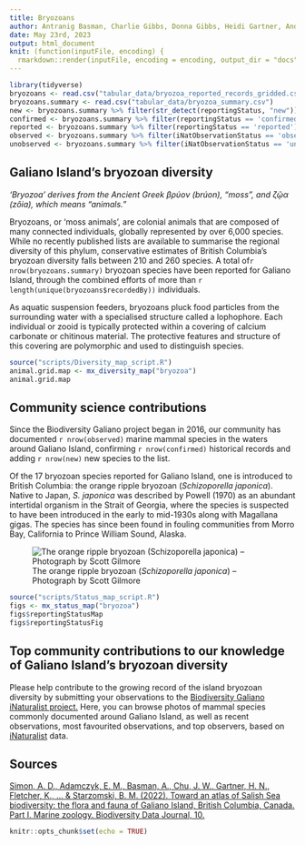 ```yaml
---
title: Bryozoans
author: Antranig Basman, Charlie Gibbs, Donna Gibbs, Heidi Gartner, Andy Lamb, Andrew Simon
date: May 23rd, 2023
output: html_document
knit: (function(inputFile, encoding) {
  rmarkdown::render(inputFile, encoding = encoding, output_dir = "docs") })
---
```


```r
library(tidyverse)
bryozoans <- read.csv("tabular_data/bryozoa_reported_records_gridded.csv")
bryozoans.summary <- read.csv("tabular_data/bryozoa_summary.csv")
new <- bryozoans.summary %>% filter(str_detect(reportingStatus, "new")) 
confirmed <- bryozoans.summary %>% filter(reportingStatus == 'confirmed') 
reported <- bryozoans.summary %>% filter(reportingStatus == 'reported') 
observed <- bryozoans.summary %>% filter(iNatObservationStatus == 'observed') 
unobserved <- bryozoans.summary %>% filter(iNatObservationStatus == 'unobserved') 
```

## Galiano Island's bryozoan diversity

*‘Bryozoa’ derives from the Ancient Greek βρύον (brúon), “moss”, and ζῷα (zôia), which
means “animals.”*

Bryozoans, or ‘moss animals’, are colonial animals that are composed of many connected individuals, globally represented by over 6,000 species. While no recently published lists are available to summarise the regional diversity of this phylum, conservative estimates of British Columbia’s bryozoan diversity falls between 210 and 260 species. A total of`r nrow(bryozoans.summary)` bryozoan species have been reported for Galiano Island, through the combined efforts of more than `r length(unique(bryozoans$recordedBy))` individuals.

As aquatic suspension feeders, bryozoans pluck food particles from the surrounding water with a specialised structure called a lophophore. Each individual or zooid is typically protected within a covering of calcium carbonate or chitinous material. The protective features and structure of this covering are polymorphic and used to distinguish species.

```r
source("scripts/Diversity_map_script.R")
animal.grid.map <- mx_diversity_map("bryozoa")
animal.grid.map
```

## Community science contributions

Since the Biodiversity Galiano project began in 2016, our community has documented `r nrow(observed)` marine mammal species in the waters around Galiano Island, confirming `r nrow(confirmed)` historical records and adding `r nrow(new)` new species to the list.

Of the 17 bryozoan species reported for Galiano Island, one is introduced to British Columbia: the orange ripple bryozoan (*Schizoporella japonica*). Native to Japan, *S. japonica* was described by Powell (1970) as an abundant intertidal organism in the Strait of Georgia, where the species is suspected to have been
introduced in the early to mid-1930s along with Magallana gigas. The species has since been found in fouling communities from Morro Bay, California to Prince William Sound, Alaska.

![The orange ripple bryozoan (*Schizoporella japonica*) – Photograph by Scott Gilmore](media/Schizoporella_japonica_Scott_Gilmore.jpg)

```r
source("scripts/Status_map_script.R")
figs <- mx_status_map("bryozoa")
figs$reportingStatusMap
figs$reportingStatusFig
```

## Top community contributions to our knowledge of Galiano Island's bryozoan diversity

Please help contribute to the growing record of the island bryozoan diversity by submitting your observations to the [Biodiversity Galiano iNaturalist project.](http://inaturalist.org/projects/biodiversity-galiano-island) Here, you can browse photos of mammal species commonly documented around Galiano Island, as well as recent observations, most favourited observations, and top observers, based on [iNaturalist](http://inaturalist.org/) data. 

<span class="mxcw-nonLeafletPane mxcw-paneName-TopContributions html-widget leaflet"></span>

## Sources

[Simon, A. D., Adamczyk, E. M., Basman, A., Chu, J. W., Gartner, H. N., Fletcher, K., ... & Starzomski, B. M. (2022). Toward an atlas of Salish Sea biodiversity: the flora and fauna of Galiano Island, British Columbia, Canada. Part I. Marine zoology. Biodiversity Data Journal, 10.](https://bdj.pensoft.net/article/76050/)

```r
knitr::opts_chunk$set(echo = TRUE)
```
